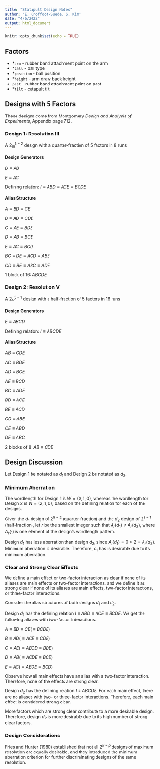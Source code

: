 ```yaml
---
title: "Statapult Design Notes"
author: "E. Croffoot-Suede, S. Kim"
date: "4/6/2022"
output: html_document
---
```


```r
knitr::opts_chunk$set(echo = TRUE)
```

## Factors

- *`arm` - rubber band attachment point on the arm
- *`ball` - ball type
- *`position` - ball position
- *`height` - arm draw back height
- `post` - rubber band attachment point on post
- *`tilt` - catapult tilt

## Designs with 5 Factors

These designs come from Montgomery *Design and Analysis of Experiments*, Appendix page 712.

### Design 1: Resolution III

A $2^{5-2}_{III}$ design with a quarter-fraction of 5 factors in 8 runs

#### Design Generators

$D \equiv AB$

$E \equiv AC$

Defining relation: $I \equiv ABD \equiv ACE \equiv BCDE$

#### Alias Structure

$A \equiv BD \equiv CE$

$B \equiv AD \equiv CDE$

$C \equiv AE \equiv BDE$

$D \equiv AB \equiv BCE$

$E \equiv AC \equiv BCD$

$BC \equiv DE \equiv ACD \equiv ABE$

$CD \equiv BE \equiv ABC \equiv ADE$

1 block of 16: $ABCDE$

### Design 2: Resolution V

A $2^{5-1}_{V}$ design with a half-fraction of 5 factors in 16 runs

#### Design Generators

$E \equiv ABCD$

Defining relation: $I \equiv ABCDE$

#### Alias Structure

$AB \equiv CDE$

$AC \equiv BDE$

$AD \equiv BCE$

$AE \equiv BCD$

$BC \equiv ADE$

$BD \equiv ACE$

$BE \equiv ACD$

$CD \equiv ABE$

$CE \equiv ABD$

$DE \equiv ABC$

2 blocks of 8: $AB \equiv CDE$

## Design Discussion

Let Design 1 be notated as $d_1$ and Design 2 be notated as $d_2$.

### Minimum Aberration

The wordlength for Design 1 is $W = (0, 1, 0)$, whereas the wordlength for Design 2 is $W = (2, 1, 0)$, based on the defining relation for each of the designs.

Given the $d_1$ design of $2^{5-2}$ (quarter-fraction) and the $d_2$ design of $2^{5-1}$ (half-fraction), let $r$ be the smallest integer such that $A_{r}(d_1) \neq A_{r}(d_2)$, where $A_r(\cdot)$ is one element of the design's wordlength pattern.

Design $d_1$ has less aberration than design $d_2$, since $A_r(d_1) = 0 < 2 = A_r(d_2)$.  Minimum aberration is desirable. Therefore, $d_1$ has is desirable due to its minimum aberration.

### Clear and Strong Clear Effects

We define a main effect or two-factor interaction as clear if none of its aliases are main effects or two-factor interactions, and we define it as strong clear if none of its aliases are main effects, two-factor interactions, or three-factor interactions.

Consider the alias structures of both designs $d_1$ and $d_2$.

Design $d_1$ has the defining relation $I \equiv ABD \equiv ACE \equiv BCDE$. We get the following aliases with two-factor interactions.

$A \equiv BD \equiv CE (\equiv BCDE)$

$B \equiv AD (\equiv ACE \equiv CDE)$

$C \equiv AE (\equiv ABCD \equiv BDE)$

$D \equiv AB (\equiv ACDE \equiv BCE)$

$E \equiv AC (\equiv ABDE \equiv BCD)$

Observe how all main effects have an alias with a two-factor interaction. Therefore, none of the effects are strong clear.

Design $d_2$ has the defining relation $I \equiv ABCDE$. For each main effect, there are no aliases with two- or three-factor interactions. Therefore, each main effect is considered strong clear.

More factors which are strong clear contribute to a more desirable design. Therefore, design $d_2$ is more desirable due to its high number of strong clear factors.

### Design Considerations

Fries and Hunter (1980) established that not all $2^{k-p}$ designs of maximum resolution are equally desirable, and they introduced the minimum aberration criterion for further discriminating designs of the same resolution. 
